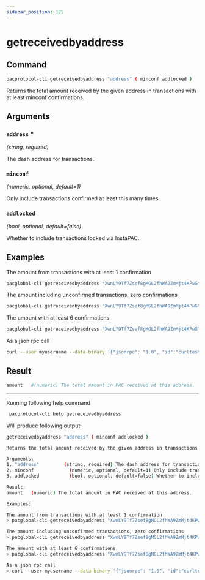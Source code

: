 ```yaml
---
sidebar_position: 125
---
```


# getreceivedbyaddress
## Command

```bash
pacprotocol-cli getreceivedbyaddress "address" ( minconf addlocked )
```

Returns the total amount received by the given address in transactions with at least minconf confirmations.



## Arguments

### `address` <span class='asterisk'>*</span>
*(string, required)*

The dash address for transactions.


### `minconf` 
*(numeric, optional, default=1)*

Only include transactions confirmed at least this many times.


### `addlocked` 
*(bool, optional, default=false)*

Whether to include transactions locked via InstaPAC.


## Examples


The amount from transactions with at least 1 confirmation

```bash
pacglobal-cli getreceivedbyaddress "XwnLY9Tf7Zsef8gMGL2fhWA9ZmMjt4KPwG"
```



The amount including unconfirmed transactions, zero confirmations

```bash
pacglobal-cli getreceivedbyaddress "XwnLY9Tf7Zsef8gMGL2fhWA9ZmMjt4KPwG" 0
```



The amount with at least 6 confirmations

```bash
pacglobal-cli getreceivedbyaddress "XwnLY9Tf7Zsef8gMGL2fhWA9ZmMjt4KPwG" 6
```



As a json rpc call

```bash
curl --user myusername --data-binary '{"jsonrpc": "1.0", "id":"curltest", "method": "getreceivedbyaddress", "params": ["XwnLY9Tf7Zsef8gMGL2fhWA9ZmMjt4KPwG", 6] }' -H 'content-type: text/plain;' http://127.0.0.1:1111/
```
## Result
```bash
amount   #(numeric) The total amount in PAC received at this address.
```


___

Running following help command
```bash
 pacprotocol-cli help getreceivedbyaddress
```
Will produce following output:


```bash
getreceivedbyaddress "address" ( minconf addlocked )

Returns the total amount received by the given address in transactions with at least minconf confirmations.

Arguments:
1. "address"         (string, required) The dash address for transactions.
2. minconf             (numeric, optional, default=1) Only include transactions confirmed at least this many times.
3. addlocked           (bool, optional, default=false) Whether to include transactions locked via InstaPAC.

Result:
amount   (numeric) The total amount in PAC received at this address.

Examples:

The amount from transactions with at least 1 confirmation
> pacglobal-cli getreceivedbyaddress "XwnLY9Tf7Zsef8gMGL2fhWA9ZmMjt4KPwG"

The amount including unconfirmed transactions, zero confirmations
> pacglobal-cli getreceivedbyaddress "XwnLY9Tf7Zsef8gMGL2fhWA9ZmMjt4KPwG" 0

The amount with at least 6 confirmations
> pacglobal-cli getreceivedbyaddress "XwnLY9Tf7Zsef8gMGL2fhWA9ZmMjt4KPwG" 6

As a json rpc call
> curl --user myusername --data-binary '{"jsonrpc": "1.0", "id":"curltest", "method": "getreceivedbyaddress", "params": ["XwnLY9Tf7Zsef8gMGL2fhWA9ZmMjt4KPwG", 6] }' -H 'content-type: text/plain;' http://127.0.0.1:1111/

```

